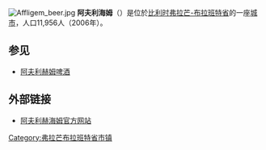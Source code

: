 {{Unreferenced|time=2018-08-14T11:42:37+00:00}}
[[File:Affligem_beer.jpg|thumb]]
'''阿夫利海姆'''（{{lang-nl|Affligem}}）是位於[[比利时|比利时]][[弗拉芒-布拉班特省|弗拉芒-布拉班特省]]的一座[[城市|城市]]，人口11,956人（2006年）。

== 参见 ==
*[[阿夫利赫姆啤酒|阿夫利赫姆啤酒]]

== 外部链接 ==
*[https://web.archive.org/web/20070704163709/http://www.affligem.be/ 阿夫利赫海姆官方网站]

{{佛罗明-布拉奔省市区}}
{{Belgium-geo-stub}}
{{DEFAULTSORT:Affligem}}

[[Category:弗拉芒布拉班特省市镇|Category:弗拉芒布拉班特省市镇]]